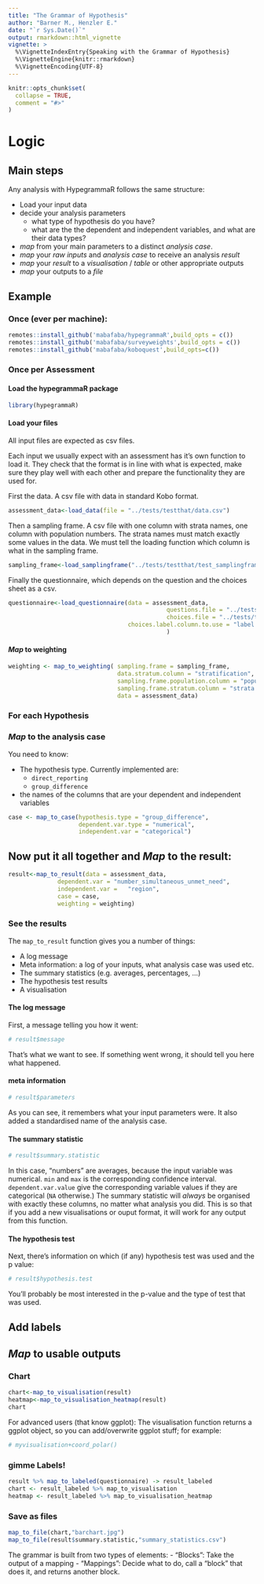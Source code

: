 ```yaml
---
title: "The Grammar of Hypothesis"
author: "Barner M., Henzler E."
date: "`r Sys.Date()`"
output: rmarkdown::html_vignette
vignette: >
  %\VignetteIndexEntry{Speaking with the Grammar of Hypothesis}
  %\VignetteEngine{knitr::rmarkdown}
  %\VignetteEncoding{UTF-8}
---
```


```r
knitr::opts_chunk$set(
  collapse = TRUE,
  comment = "#>"
)
```

# Logic

## Main steps



Any analysis with HypegrammaR follows the same structure:

- Load your input data
- decide your analysis parameters
    - what type of hypothesis do you have?
    - what are the the dependent and independent variables, and what are their data types?
- _map_ from your main parameters to a distinct *analysis case*.
- _map_ your *raw inputs* and *analysis case* to receive an analysis *result*
- _map_ your *result* to a *visualisation* / *table* or other appropriate outputs
- _map_ your outputs to a *file*


## Example

### Once (ever per machine):
```r
remotes::install_github('mabafaba/hypegrammaR',build_opts = c())
remotes::install_github('mabafaba/surveyweights',build_opts = c())
remotes::install_github('mabafaba/koboquest',build_opts=c())

```
### Once per Assessment

#### Load the hypegrammaR package
```r
library(hypegrammaR)

```

#### Load your files

All input files are expected as csv files.

Each input we usually expect with an assessment has it's own function to load it. They check that the format is in line with what is expected, make sure they play well with each other and prepare the functionality they are used for.

First the data. A csv file with data in standard Kobo format.
```r
assessment_data<-load_data(file = "../tests/testthat/data.csv")
```

Then a sampling frame. A csv file with one column with strata names, one column with population numbers. The strata names must match exactly some values in the data. We must tell the loading function which column is what in the sampling frame.
```r
sampling_frame<-load_samplingframe("../tests/testthat/test_samplingframe.csv")
```

Finally the questionnaire, which depends on the question and the choices sheet as a csv.

```r

questionnaire<-load_questionnaire(data = assessment_data,
                                             questions.file = "../tests/testthat/kobo questions.csv",
                                             choices.file = "../tests/testthat/kobo choices.csv",
                                  choices.label.column.to.use = "label::English"
                                             )

```


#### _Map_ to weighting
```r

weighting <- map_to_weighting( sampling.frame = sampling_frame,
                               data.stratum.column = "stratification",
                               sampling.frame.population.column = "population",
                               sampling.frame.stratum.column = "strata names",
                               data = assessment_data)

```

### For each Hypothesis

### _Map_ to the analysis case
You need to know:

- The hypothesis type. Currently implemented are:
  - `direct_reporting`
  - `group_difference`
- the names of the columns that are your dependent and independent variables

```r

case <- map_to_case(hypothesis.type = "group_difference",
                    dependent.var.type = "numerical",
                    independent.var = "categorical")

```


## Now put it all together and _Map_ to the result:

```r

result<-map_to_result(data = assessment_data,
              dependent.var = "number_simultaneous_unmet_need",
              independent.var =   "region",
              case = case,
              weighting = weighting)
```

### See the results

The `map_to_result` function gives you a number of things:

- A log message
- Meta information: a log of your inputs, what analysis case was used etc.
- The summary statistics (e.g. averages, percentages, ...)
- The hypothesis test results
- A visualisation

#### The log message

First, a message telling you how it went:
```r
# result$message
```
That's what we want to see. If something went wrong, it should tell you here what happened.

#### meta information

```r
# result$parameters
```
As you can see, it remembers what your input parameters were. It also added a standardised name of the analysis case.

#### The summary statistic

```r
# result$summary.statistic
```

In this case, "numbers" are averages, because the input variable was numerical. `min` and `max` is the corresponding confidence interval. `dependent.var.value` give the corresponding variable values if they are categorical (`NA` otherwise.)
The summary statistic will _always_ be organised with exactly these columns, no matter what analysis you did. This is so that if you add a new visualisations or ouput format, it will work for any output from this function.

#### The hypothesis test

Next, there's information on which (if any) hypothesis test was used and the p value:
```r
# result$hypothesis.test

```
You'll probably be most interested in the p-value and the type of test that was used.





## Add labels

## _Map_ to usable outputs

### Chart
```r

chart<-map_to_visualisation(result)
heatmap<-map_to_visualisation_heatmap(result)
chart
```

For advanced users (that know ggplot): The visualisation function returns a ggplot object, so you can add/overwrite ggplot stuff; for example:
```r
# myvisualisation+coord_polar()

```

### gimme Labels!
```r
result %>% map_to_labeled(questionnaire) -> result_labeled
chart <- result_labeled %>% map_to_visualisation
heatmap <- result_labeled %>% map_to_visualisation_heatmap


```


### Save as files

```r
map_to_file(chart,"barchart.jpg")
map_to_file(result$summary.statistic,"summary_statistics.csv")

```

The grammar is built from two types of elements:
- "Blocks": Take the output of a mapping
- "Mappings": Decide what to do, call a "block" that does it, and returns another block.








